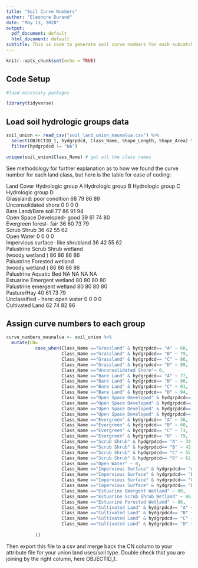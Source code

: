 ```yaml
---
title: "Soil Curve Numbers"
author: "Eleonore Durand"
date: "May 13, 2020"
output:
  pdf_document: default
  html_document: default
subtitle: This is code to generate soil curve numbers for each subcatchment in Wailupe.
---
```


```r
knitr::opts_chunk$set(echo = TRUE)
```

## Code Setup
```r
#load necessary packages

library(tidyverse)

```

## Load soil hydrologic groups data
```r
soil_union <- read_csv("soil_land_union_maunalua.csv") %>% 
  select(OBJECTID_1, hydgrpdcd, Class_Name, Shape_Length, Shape_Area) %>% 
  filter(hydgrpdcd != "NA")

unique(soil_union$Class_Name) # get all the class names 


```

See methodology for further explanation as to how we found the curve number for each land class, but here is the table for ease of coding:  

Land Cover	               Hydrologic group A	Hydrologic group B	Hydrologic group C	Hydrologic group D  
Grassland: poor condition	          68	              79	              86	                89  
Unconsolidated shore	              0	                0	                0	                   0  
Bare Land/Bare soil	                77                86	              91                	94  
Open Space Developed- good	        39              	61              	74                	80  
Evergreen forest- fair	            36	              60              	73                	79  
Scrub Shrub	                        36	              42	              55	                62  
Open Water	                        0               	0               	0	                   0  
Impervious surface- like shrubland	36	              42	              55	                62  
Palustrine Scrub Shrub wetland  
(woody wetland )	                  86	              86	              86	                86  
Palustrine Forested wetland   
(woody wetland )	                  86	              86	              86	                86  
Palustrine Aquatic Bed	            NA	              NA	              NA	                NA  
Estuarine Emergent wetland	        80	              80	              80	                80  
Palustrine emergent wetland	        80	              80	              80	                80  
Pasture/Hay	                        40	              61	              73	                79  
Unclassified - here: open water	    0	                0	                0	                  0  
Cultivated Land	                    62	              74	              82	                86  


## Assign curve numbers to each group
```r

curve_numbers_maunalua <- soil_union %>% 
  mutate(CN= 
           case_when(Class_Name =="Grassland" & hydgrpdcd== "A" ~ 68, 
                     Class_Name =="Grassland" & hydgrpdcd== "B" ~ 79, 
                     Class_Name =="Grassland" & hydgrpdcd== "C" ~ 86, 
                     Class_Name =="Grassland" & hydgrpdcd== "D" ~ 89, 
                     Class_Name =="Unconsolidated Shore"~ 0, 
                     Class_Name =="Bare Land" & hydgrpdcd== "A" ~ 77, 
                     Class_Name =="Bare Land" & hydgrpdcd== "B" ~ 86, 
                     Class_Name =="Bare Land" & hydgrpdcd== "C" ~ 91, 
                     Class_Name =="Bare Land" & hydgrpdcd== "D" ~ 94, 
                     Class_Name =="Open Space Developed" & hydgrpdcd== "A" ~ 39, 
                     Class_Name =="Open Space Developed" & hydgrpdcd== "B" ~ 61,
                     Class_Name =="Open Space Developed" & hydgrpdcd== "C" ~ 74,
                     Class_Name =="Open Space Developed" & hydgrpdcd== "D" ~ 80, 
                     Class_Name =="Evergreen" & hydgrpdcd== "A" ~ 36,
                     Class_Name =="Evergreen" & hydgrpdcd== "B" ~ 60,
                     Class_Name =="Evergreen" & hydgrpdcd== "C" ~ 73,
                     Class_Name =="Evergreen" & hydgrpdcd== "D" ~ 79,
                     Class_Name =="Scrub Shrub" & hydgrpdcd== "A" ~ 39,
                     Class_Name =="Scrub Shrub" & hydgrpdcd== "B" ~ 42,
                     Class_Name =="Scrub Shrub" & hydgrpdcd== "C" ~ 55,
                     Class_Name =="Scrub Shrub" & hydgrpdcd== "D" ~ 62,
                     Class_Name =="Open Water" ~ 0,
                     Class_Name =="Impervious Surface" & hydgrpdcd== "A" ~ 39,
                     Class_Name =="Impervious Surface" & hydgrpdcd== "B" ~ 42,
                     Class_Name =="Impervious Surface" & hydgrpdcd== "C" ~ 55,
                     Class_Name =="Impervious Surface" & hydgrpdcd== "D" ~ 62,
                     Class_Name =="Estuarine Emergent Wetland" ~ 80, 
                     Class_Name =="Estuarine Scrub Shrub Wetland" ~ 86,
                     Class_Name =="Estuarine Forested Wetland" ~ 86,
                     Class_Name =="Cultivated Land" & hydgrpdcd== "A" ~ 62,
                     Class_Name =="Cultivated Land" & hydgrpdcd== "B" ~ 74,
                     Class_Name =="Cultivated Land" & hydgrpdcd== "C" ~ 82,
                     Class_Name =="Cultivated Land" & hydgrpdcd== "D" ~ 86
             
           ))

```

Then export this file to a csv and merge back the CN column to your attribute file for your union land uses/soil type. Double check that you are joining by the right column, here OBJECTID_1. 
